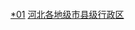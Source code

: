 [[Category:秦皇岛行政区划|*01]]
[[Category:河北各地级市县级行政区|]]
{{catmore|秦皇岛市|河北省秦皇岛市}}
<br>{{hideh
|Head = 秦皇岛各区县所辖乡镇与街道
|FrameStyle   = border:solid 2px #0000ff;
|HeadStyle    = text-align:center;background:transparent;
|ContentStyle = background: #FFFFE0; font size="80%"
}}
{{edit|Template:秦皇岛市海港区行政区划}}{{秦皇岛市海港区行政区划|state=expanded}}<br>
{{edit|Template:秦皇岛市山海关区行政区划}}{{秦皇岛市山海关区行政区划|state=expanded}}<br>
{{edit|Template:秦皇岛市北戴河区行政区划}}{{秦皇岛市北戴河区行政区划|state=expanded}}<br>
{{edit|Template:昌黎县行政区划}}{{昌黎县行政区划|state=expanded}}<br>
{{edit|Template:抚宁县行政区划}}{{抚宁县行政区划|state=expanded}}<br>
{{edit|Template:卢龙县行政区划}}{{卢龙县行政区划|state=expanded}}<br>
{{edit|Template:青龙满族自治县行政区划}}{{青龙满族自治县行政区划|state=expanded}}<br>
{{hidef}}